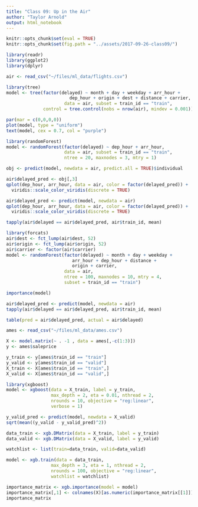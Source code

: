 ```yaml
---
title: "Class 09: Up in the Air"
author: "Taylor Arnold"
output: html_notebook
---
```


```r
knitr::opts_chunk$set(eval = TRUE)
knitr::opts_chunk$set(fig.path = "../assets/2017-09-26-class09/")
```

```r
library(readr)
library(ggplot2)
library(dplyr)
```


```r
air <- read_csv("~/files/ml_data/flights.csv")
```


```r
library(tree)
model <- tree(factor(delayed) ~ month + day + weekday + arr_hour +
                        dep_hour + origin + dest + distance + carrier,
                      data = air, subset = train_id == "train",
              control = tree.control(nobs = nrow(air), mindev = 0.001))
```


```r
par(mar = c(0,0,0,0))
plot(model, type = "uniform")
text(model, cex = 0.7, col = "purple")
```

```r
library(randomForest)
model <- randomForest(factor(delayed) ~ dep_hour + arr_hour,
                      data = air, subset = train_id == "train",
                      ntree = 20, maxnodes = 3, mtry = 1)
```

```r
obj <- predict(model, newdata = air, predict.all = TRUE)$individual
```

```r
air$delayed_pred <- obj[,3]
qplot(dep_hour, arr_hour, data = air, color = factor(delayed_pred)) +
  viridis::scale_color_viridis(discrete = TRUE)
```

```r
air$delayed_pred <- predict(model, newdata = air)
qplot(dep_hour, arr_hour, data = air, color = factor(delayed_pred)) +
  viridis::scale_color_viridis(discrete = TRUE)
```

```r
tapply(air$delayed == air$delayed_pred, air$train_id, mean)
```


```r
library(forcats)
air$dest <- fct_lump(air$dest, 52)
air$origin <- fct_lump(air$origin, 52)
air$carrier <- factor(air$carrier)
model <- randomForest(factor(delayed) ~ month + day + weekday +
                         arr_hour + dep_hour + distance +
                         origin + carrier,
                      data = air,
                      ntree = 100, maxnodes = 10, mtry = 4,
                      subset = train_id == "train")
```

```r
importance(model)
```


```r
air$delayed_pred <- predict(model, newdata = air)
tapply(air$delayed == air$delayed_pred, air$train_id, mean)
```

```r
table(pred = air$delayed_pred, actual = air$delayed)
```



```r
ames <- read_csv("~/files/ml_data/ames.csv")
```

```r
X <- model.matrix(~ . -1 , data = ames[,-c(1:3)])
y <- ames$saleprice

y_train <- y[ames$train_id == "train"]
y_valid <- y[ames$train_id == "valid"]
X_train <- X[ames$train_id == "train",]
X_valid <- X[ames$train_id == "valid",]
```

```r
library(xgboost)
model <- xgboost(data = X_train, label = y_train,
                 max_depth = 2, eta = 0.01, nthread = 2,
                 nrounds = 10, objective = "reg:linear",
                 verbose = 1)
```

```r
y_valid_pred <- predict(model, newdata = X_valid)
sqrt(mean((y_valid - y_valid_pred)^2))
```

```r
data_train <- xgb.DMatrix(data = X_train, label = y_train)
data_valid <- xgb.DMatrix(data = X_valid, label = y_valid)
```

```r
watchlist <- list(train=data_train, valid=data_valid)

model <- xgb.train(data = data_train,
                 max_depth = 3, eta = 1, nthread = 2,
                 nrounds = 100, objective = "reg:linear",
                 watchlist = watchlist)
```

```r
importance_matrix <- xgb.importance(model = model)
importance_matrix[,1] <- colnames(X)[as.numeric(importance_matrix[[1]]) + 1]
importance_matrix
```





